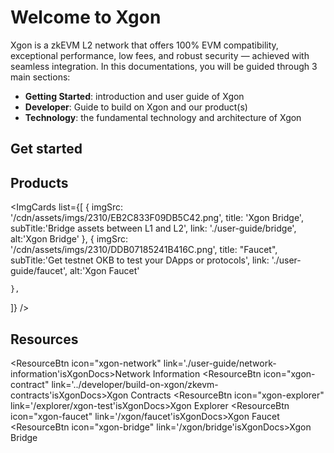 # Welcome to Xgon
Xgon is a zkEVM L2 network that offers 100% EVM compatibility, exceptional performance, low fees, and robust security — achieved with seamless integration. 
In this documentations, you will be guided through 3 main sections:
- **Getting Started**: introduction and user guide of Xgon
- **Developer**: Guide to build on Xgon and our product(s)
- **Technology**: the fundamental technology and architecture of Xgon

## Get started
<Card mainTitle="What is Xgon" subTitle='Explore how Xgon scales Ethereum' link="./introduction"/>
<Card mainTitle="Build on Xgon" subTitle='Quickstart guide to start building on Xgon' link="../developer/build-on-xgon/quickstart"/>
<Card mainTitle="Deploy smart contract" subTitle='Guide to deploy smart contracts with Truffle, Hardhart and Foundry' link="../developer/smart-contract/deploy-using-truffle"/>

## Products
<ImgCards
  list={[
    {
      imgSrc: '/cdn/assets/imgs/2310/EB2C833F09DB5C42.png',
      title: 'Xgon Bridge',
      subTitle:'Bridge assets between L1 and L2',
      link: './user-guide/bridge',
      alt:'Xgon Bridge'
    },
    {
      imgSrc: '/cdn/assets/imgs/2310/DDB07185241B416C.png',
      title: "Faucet",
      subTitle:'Get testnet OKB to test your DApps or protocols',
      link: './user-guide/faucet',
      alt:'Xgon Faucet'

    },
]}
/>

## Resources
<ResourceBtn icon="xgon-network" link='./user-guide/network-information'isXgonDocs>Network Information</ResourceBtn>
<ResourceBtn icon="xgon-contract" link='../developer/build-on-xgon/zkevm-contracts'isXgonDocs>Xgon Contracts</ResourceBtn>
<ResourceBtn icon="xgon-explorer" link='/explorer/xgon-test'isXgonDocs>Xgon Explorer</ResourceBtn>
<ResourceBtn icon="xgon-faucet" link='/xgon/faucet'isXgonDocs>Xgon Faucet</ResourceBtn>
<ResourceBtn icon="xgon-bridge" link='/xgon/bridge'isXgonDocs>Xgon Bridge</ResourceBtn>